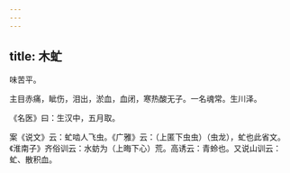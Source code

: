 ```yaml
---
---
---
```

title: 木虻
---



味苦平。

主目赤痛，眦伤，泪出，淤血，血闭，寒热酸无子。一名魂常。生川泽。

《名医》曰：生汉中，五月取。

案《说文》云：虻啮人飞虫。《广雅》云：（上匿下虫虫）（虫龙），虻也此省文。《淮南子》齐俗训云：水蚄为（上晦下心）荒。高诱云：青蛉也。又说山训云：虻、散积血。